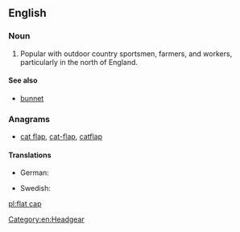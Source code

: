 ==English==
{{wikipedia}}

===Noun===
{{en-noun|head=[[flat]] [[cap]]}}

# Popular with outdoor country sportsmen, farmers, and workers, particularly in the north of England.

====See also====
* [[bunnet]]

===Anagrams===
* [[cat flap#English|cat flap]], [[cat-flap#English|cat-flap]], [[catflap#English|catflap]]

====Translations====
{{trans-top|A man's cap made from wool, [[tweed]], or other soft material. It has a small [[peak]] and fits [[snugly]] tight to the wearer's head.}}
* German: {{t|de|Schiebermütze|f}}
{{trans-mid}}
* Swedish: {{t|sv|gubbkeps|c}}
{{trans-bottom}}

[[Category:en:Headgear]]

[[pl:flat cap]]